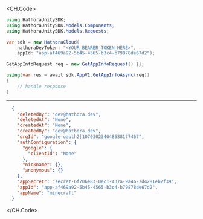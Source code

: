 
<CH.Code>
```csharp GetAppInfo.cs
using HathoraUnitySDK;
using HathoraUnitySDK.Models.Components;
using HathoraUnitySDK.Models.Requests;

var sdk = new HathoraCloud(
    hathoraDevToken: "<YOUR_BEARER_TOKEN_HERE>",
    appId: "app-af469a92-5b45-4565-b3c4-b79878de67d2");

GetAppInfoRequest req = new GetAppInfoRequest() {};

using(var res = await sdk.AppV1.GetAppInfoAsync(req))
{
    // handle response
}
```
---

```json Example Response
  {
    "deletedBy": "dev@hathora.dev",
    "deletedAt": "None",
    "createdAt": "None",
    "createdBy": "dev@hathora.dev",
    "orgId": "google-oauth2|107030234048588177467",
    "authConfiguration": {
      "google": {
        "clientId": "None"
      },
      "nickname": {},
      "anonymous": {}
    },
    "appSecret": "secret-6f706e83-0ec1-437a-9a46-7d4281eb2f39",
    "appId": "app-af469a92-5b45-4565-b3c4-b79878de67d2",
    "appName": "minecraft"
  }
```
</CH.Code>
